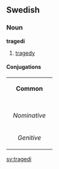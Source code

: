 ==Swedish==
===Noun===
'''tragedi'''
#[[tragedy]]

====Conjugations====
{| border=1 cellspacing=0 
| bgcolor=#FFFFF0 colspan=5 align=center | '''Common''' 
|- 
|- bgcolor=#FFFFF0 align=center 
! rowspan=2 | 
| colspan=2 width=105 | ''Singular'' 
| colspan=2 | ''Plural'' 
|- bgcolor=#FFFFF0 align=center 
| width=105 | ''Indefinite'' 
| width=105 | ''Definite'' 
| width=105 | ''Indefinite'' 
|  width=105 | ''Definite'' 
|- align=center 
| width=105 bgcolor=#FFFFF0 | ''Nominative'' 
| [[tragedi]] 
| [[tragedin]] 
| [[tragedier]] 
| [[tragedierna]] 
|- align=center 
| width=105 bgcolor=#FFFFF0 | ''Genitive'' 
| [[tragedis]] 
| [[tragedins]] 
| [[tragediers]] 
| [[tragediernas]]
|} 
[[sv:tragedi]]